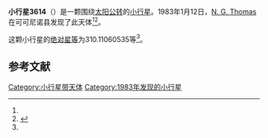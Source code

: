 {{Infobox planet
| bgcolour = #FFFFC0
| name = 3614 Tumilty
| symbol = 
| image = 
| caption = 
| discovery = yes
| discovery_ref = 
| discoverer = [[N._G._Thomas|N. G. Thomas]]
| discovery_site = [[可可尼诺县|可可尼诺县]] 
| discovered = 1983年1月12日
| designations = yes
| mp_name = 
| named_after = 
| alt_names = 1983 AE1/ 1952 DO / 1959 RE / 1974 OL / 1983 CW3
| mp_category = [[主带小行星|主带小行星]]
| orbit_ref = <ref name="a">[http://ssd.jpl.nasa.gov/sbdb.cgi?sstr=3614 3614 Tumilty] {{Wayback|url=http://ssd.jpl.nasa.gov/sbdb.cgi?sstr=3614 |date=20200917230509 }}，小行星數據庫瀏覽器（JPL Small-Body Database Browser）－[[美国国家航空航天局|美国国家航空航天局]]喷气推进实验室</ref>
| epoch = 2456400.5 (2013年4月18日更新)
| aphelion = {{convert|3.367560419224398|AU|km|3|abbr=on|lk=out}}
| perihelion = {{convert|2.606272044738882|AU|km|3|abbr=on}}
| semimajor = {{convert|2.98691623198164|AU|km|3|abbr=on}}
| eccentricity = 0.127437182
| period = 1885.528023 [[日|日]]<br />5.16[[儒略年|儒略年]]
| avg_speed = 
| inclination = 16.70578614417411
| asc_node = 287.2002477963866
| mean_anomaly = 
| arg_peri = 310.11060535
| satellites = 
| physical_characteristics = yes
| dimensions = 
| mass = 
| density = 
| surface_grav = 
| escape_velocity = 
| sidereal_day = 
| axial_tilt = 
| pole_ecliptic_lat = 
| pole_ecliptic_lon = 
| albedo = 
| temperatures= 
| temp_name1 = 
| mean_temp_1 = 
| max_temp_1 = 
| temp_name2 = 
| max_temp_2 = 
| spectral_type = 
| abs_magnitude = 310.11060535
}}

'''小行星3614'''（{{lang-en|3614 Tumilty}}）是一颗围绕[[太阳|太阳]][[公转|公转]]的[[小行星|小行星]]。1983年1月12日，[[N._G._Thomas|N. G. Thomas]]在可可尼诺县发现了此天体<ref name="a" /><ref>{{cite news|title=小行星列表|url=http://cfa-www.harvard.edu/iau/lists/NumberedMPs.txt|accessdate=2013-07-08|newspaper=哈佛大学|archive-date=2008-05-17|archive-url=https://web.archive.org/web/20080517010638/http://cfa-www.harvard.edu/iau/lists/NumberedMPs.txt|dead-url=no}}</ref>。

这颗小行星的[[绝对星等|绝对星等]]为310.11060535等<ref name="a" />。

==参考文献==
{{reflist}}
{{Minor Planet Number|[[小行星3613|小行星3613]]|[[小行星3615|小行星3615]]}}

{{小天体}}

[[Category:小行星带天体|Category:小行星带天体]]
[[Category:1983年发现的小行星|Category:1983年发现的小行星]]

{{asteroid-stub}}